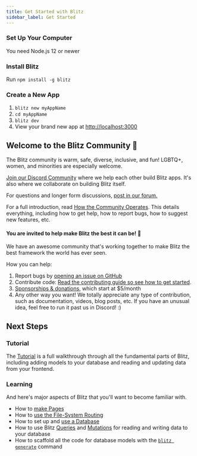 ```yaml
---
title: Get Started with Blitz
sidebar_label: Get Started
---
```



### Set Up Your Computer

You need Node.js 12 or newer

### Install Blitz

Run `npm install -g blitz`

### Create a New App

1. `blitz new myAppName`
2. `cd myAppName`
3. `blitz dev`
4. View your brand new app at [http://localhost:3000](http://localhost:3000)



## Welcome to the Blitz Community 👋

The Blitz community is warm, safe, diverse, inclusive, and fun! LGBTQ+, women, and minorities are especially welcome.

[Join our Discord Community](https://discord.blitzjs.com) where we help each other build Blitz apps. It's also where we collaborate on building Blitz itself.

For questions and longer form discussions, [post in our forum.](https://github.com/blitz-js/blitz/discussions)

For a full introduction, read [How the Community Operates](./how-the-community-operates). This details everything, including how to get help, how to report bugs, how to suggest new features, etc.

#### You are invited to help make Blitz the best it can be! 🤝

We have an awesome community that's working together to make Blitz the best framework the world has ever seen.

How you can help:

1. Report bugs by [opening an issue on GitHub](https://github.com/blitz-js/blitz/issues/new/choose)
1. Contribute code: [Read the contributing guide so see how to get started](./contributing).
1. [Sponsorships & donations](https://github.com/blitz-js/blitz#sponsors-and-donations), which start at $5/month
1. Any other way you want! We totally appreciate any type of contribution, such as documentation, videos, blog posts, etc. If you have an unusual idea, feel free to run it past us in Discord! :)

## Next Steps

### Tutorial

The [Tutorial](./tutorial) is a full walkthrough through all the fundamental parts of Blitz, including adding models to your database and reading and updating data from your frontend.

### Learning

And here's major aspects of Blitz that you'll want to become familiar with.

- How to [make Pages](./pages)
- How to [use the File-System Routing](./routing)
- How to set up and [use a Database](./database-overview.mdx)
- How to use Blitz [Queries](./query-resolvers.mdx) and [Mutations](./mutation-resolvers.mdx) for reading and writing data to your database
- How to scaffold all the code for database models with the [`blitz generate`](./cli-generate) command
